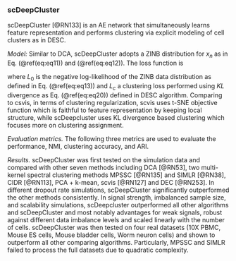 
### scDeepCluster  {#scDeepCluster}

scDeepCluster [@RN133]<!--[78]--> is an AE network that simultaneously learns feature representation and performs clustering via explicit modeling of cell clusters as in DESC.

*Model:*  Similar to DCA, scDeepCluster adopts a ZINB distribution for $x_{n}$ as in Eq. (\@ref(eq:eq11)) and (\@ref(eq:eq12)). The loss function is

\begin{equation}
L(\Theta)=L_{0}(\Theta)+\gamma L_{c}(\Theta) (\#eq:eq30)
\end{equation}
                                                                                            
where $L_{0}$ is the negative log-likelihood of the ZINB data distribution as defined in Eq. (\@ref(eq:eq13)) and $L_{c}$ a clustering loss performed using $KL$ divergence as Eq. (\@ref(eq:eq20)) defined in DESC algorithm.  Comparing to csvis, in terms of clustering regularization, scvis uses t-SNE objective function which is faithful to feature representation by keeping local structure, while scDeepcluster uses KL divergence based clustering which focuses more on clustering assignment.

*Evaluation metrics.* The following three metrics are used to evaluate the performance, NMI, clustering accuracy, and ARI. 

*Results.* scDeepCluster was first tested on the simulation data and compared with other seven methods including DCA [@RN53]<!--[15]-->, two multi-kernel spectral clustering methods MPSSC [@RN135]<!--[79]--> and SIMLR [@RN38]<!--[40]-->, CIDR [@RN113]<!--[59]-->, PCA + k-mean, scvis [@RN127]<!--[73]--> and DEC [@RN253]<!--[80]-->. In different dropout rate simulations, scDeepCluster significantly outperformed the other methods consistently. In signal strength, imbalanced sample size, and scalability simulations, scDeepcluster outperformed all other algorithms and scDeepCluster and most notably advantages for weak signals, robust against different data imbalance levels and scaled linearly with the number of cells. scDeepCluster was then tested on four real datasets (10X PBMC, Mouse ES cells, Mouse bladder cells, Worm neuron cells) and shown to outperform all other comparing algorithms. Particularly, MPSSC and SIMLR failed to process the full datasets due to quadratic complexity.
